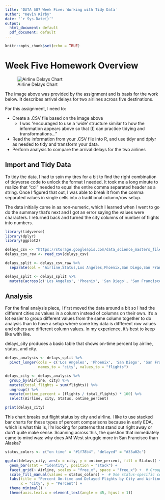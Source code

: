 ```yaml
---
title: 'DATA 607 Week Five: Working with Tidy Data'
author: "Kevin Kirby"
date: "`r Sys.Date()`"
output:
  html_document: default
  pdf_document: default
---
```


```r
knitr::opts_chunk$set(echo = TRUE)
```

# Week Five Homework Overview

![Airline Delays Chart](/Users/uwsthoughts/Desktop/delay_chart_image.png)

The image above was provided by the assignment and is basis for the work below. It describes arrival delays for two airlines across five destinations.

For this assignment, I need to:

* Create a .CSV file based on the image above
  * I was "encouraged to use a 'wide' structure similar to how the information appears above so that [I] can practice tidying and transformations..."
* Read the information from your .CSV file into R, and use tidyr and dplyr as needed to tidy and transform your data. 
* Perform analysis to compare the arrival delays for the two airlines


## Import and Tidy Data

To tidy the data, I had to spin my tires for a bit to find the right combination of tidyverse code to unlock the format I needed. It took me a long minute to realize that "col" needed to equal the entire comma separated header as a string. Once I figured that out, I was able to break it from the comma separated values in single cells into a traditional column/row setup. 

The data initially came in as non-numeric, which I learned when I went to go do the summary that's next and I got an error saying the values were characters. I returned back and turned the city columns of number of flights into numbers.

```r

library(tidyverse)
library(dplyr)
library(ggplot2)

delays_csv <- "https://storage.googleapis.com/data_science_masters_files/2024_fall/data_607_data_management/week_five_files/flight_delays_redux.csv"
delays_csv_raw <- read_csv(delays_csv)

delays_split <- delays_csv_raw %>%
  separate(col = 'Airline,Status,Los Angeles,Phoenix,San Diego,San Francisco,Seattle', into = c('Airline','Status','Los Angeles','Phoenix','San Diego','San Francisco','Seattle'), sep = ",")

delays_split <- delays_split %>%
  mutate(across(c('Los Angeles', 'Phoenix', 'San Diego', 'San Francisco', 'Seattle'), as.numeric))


```


## Analysis

For the final analysis piece, I first moved the data around a bit so I had the different cities as values in a column instead of columns on their own. It's a lot easier to group different values from the same column together to do analysis than to have a setup where some key data is diffferent row values and others are different column values. In my experience, it's best to keep like with like. 

delays_city produces a basic table that shows on-time percent by airline, status, and city. 

```r

delays_analysis <- delays_split %>%
  pivot_longer(cols = c('Los Angeles', 'Phoenix', 'San Diego', 'San Francisco', 'Seattle'),
               names_to = "city", values_to = "flights")

delays_city <- delays_analysis %>%
  group_by(Airline, city) %>%
  mutate(total_flights = sum(flights)) %>%
  ungroup() %>%
  mutate(ontime_percent = (flights / total_flights) * 100) %>%
  select(Airline, city, Status, ontime_percent)

print(delays_city)

```


This chart breaks out flight status by city and airline. I like to use stacked bar charts for these types of percent comparisons because in early EDA, which is what this is, I'm looking for patterns that stand out right away or don't quite make sense. Scanning across this, the question that immediately came to mind was: why does AM West struggle more in San Francisco than Alaska? 

```r

status_colors <- c("on time" = "#1f78b4", "delayed" = "#33a02c")

ggplot(delays_city, aes(x = city, y = ontime_percent, fill = Status)) +
  geom_bar(stat = "identity", position = "stack") + 
  facet_grid(~ Airline, scales = "free_x", space = "free_x") +  # Group by airline
  scale_fill_manual(values = status_colors) +  # Use status-specific colors
  labs(title = "Percent On-time and Delayed Flights by City and Airline",
       x = "City", y = "Percent") +
  theme_minimal() +
  theme(axis.text.x = element_text(angle = 45, hjust = 1))



```

